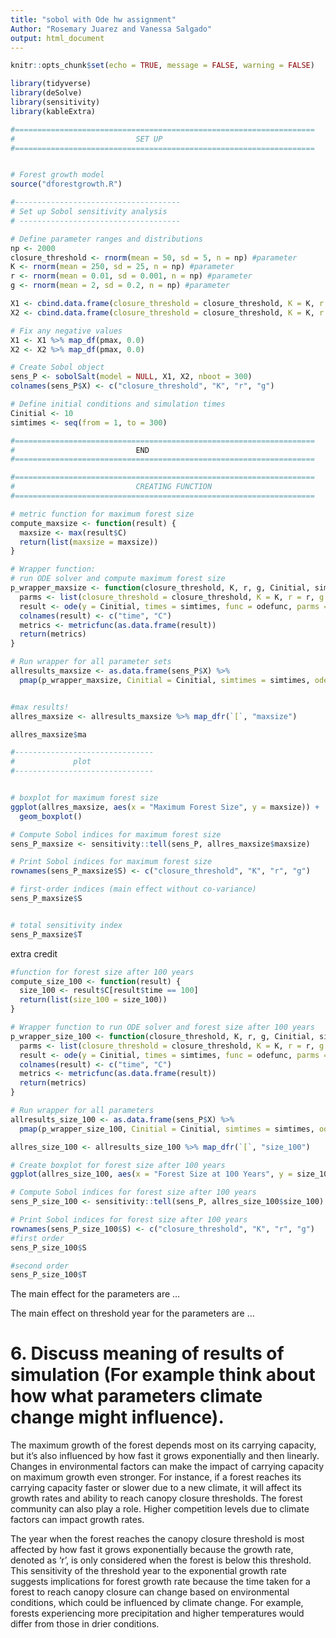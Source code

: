 ```yaml
---
title: "sobol with Ode hw assignment"
Author: "Rosemary Juarez and Vanessa Salgado"
output: html_document
---
```


```r
knitr::opts_chunk$set(echo = TRUE, message = FALSE, warning = FALSE)

library(tidyverse)
library(deSolve)
library(sensitivity)
library(kableExtra)
```

```r

#===================================================================
#                           SET UP
#===================================================================


# Forest growth model
source("dforestgrowth.R")

#-------------------------------------
# Set up Sobol sensitivity analysis
# ------------------------------------

# Define parameter ranges and distributions
np <- 2000
closure_threshold <- rnorm(mean = 50, sd = 5, n = np) #parameter
K <- rnorm(mean = 250, sd = 25, n = np) #parameter
r <- rnorm(mean = 0.01, sd = 0.001, n = np) #parameter
g <- rnorm(mean = 2, sd = 0.2, n = np) #parameter

X1 <- cbind.data.frame(closure_threshold = closure_threshold, K = K, r = r, g = g)
X2 <- cbind.data.frame(closure_threshold = closure_threshold, K = K, r = r, g = g)

# Fix any negative values
X1 <- X1 %>% map_df(pmax, 0.0)
X2 <- X2 %>% map_df(pmax, 0.0)

# Create Sobol object
sens_P <- sobolSalt(model = NULL, X1, X2, nboot = 300)
colnames(sens_P$X) <- c("closure_threshold", "K", "r", "g")

# Define initial conditions and simulation times
Cinitial <- 10
simtimes <- seq(from = 1, to = 300)

#===================================================================
#                           END
#===================================================================

```


```r


#===================================================================
#                           CREATING FUNCTION
#===================================================================

# metric function for maximum forest size
compute_maxsize <- function(result) {
  maxsize <- max(result$C)
  return(list(maxsize = maxsize))
}

# Wrapper function:
# run ODE solver and compute maximum forest size
p_wrapper_maxsize <- function(closure_threshold, K, r, g, Cinitial, simtimes, odefunc, metricfunc) {
  parms <- list(closure_threshold = closure_threshold, K = K, r = r, g = g)
  result <- ode(y = Cinitial, times = simtimes, func = odefunc, parms = parms)
  colnames(result) <- c("time", "C")
  metrics <- metricfunc(as.data.frame(result))
  return(metrics)
}

# Run wrapper for all parameter sets
allresults_maxsize <- as.data.frame(sens_P$X) %>%
  pmap(p_wrapper_maxsize, Cinitial = Cinitial, simtimes = simtimes, odefunc = dforestgrowth, metricfunc = compute_maxsize)


#max results!
allres_maxsize <- allresults_maxsize %>% map_dfr(`[`, "maxsize")

allres_maxsize$ma

#-------------------------------
#             plot
#-------------------------------


# boxplot for maximum forest size
ggplot(allres_maxsize, aes(x = "Maximum Forest Size", y = maxsize)) +
  geom_boxplot()

# Compute Sobol indices for maximum forest size
sens_P_maxsize <- sensitivity::tell(sens_P, allres_maxsize$maxsize)

# Print Sobol indices for maximum forest size
rownames(sens_P_maxsize$S) <- c("closure_threshold", "K", "r", "g")

# first-order indices (main effect without co-variance)
sens_P_maxsize$S


# total sensitivity index
sens_P_maxsize$T

```



extra credit
```r
#function for forest size after 100 years
compute_size_100 <- function(result) {
  size_100 <- result$C[result$time == 100]
  return(list(size_100 = size_100))
}

# Wrapper function to run ODE solver and forest size after 100 years
p_wrapper_size_100 <- function(closure_threshold, K, r, g, Cinitial, simtimes, odefunc, metricfunc) {
  parms <- list(closure_threshold = closure_threshold, K = K, r = r, g = g)
  result <- ode(y = Cinitial, times = simtimes, func = odefunc, parms = parms)
  colnames(result) <- c("time", "C")
  metrics <- metricfunc(as.data.frame(result))
  return(metrics)
}

# Run wrapper for all parameters
allresults_size_100 <- as.data.frame(sens_P$X) %>%
  pmap(p_wrapper_size_100, Cinitial = Cinitial, simtimes = simtimes, odefunc = dforestgrowth, metricfunc = compute_size_100)

allres_size_100 <- allresults_size_100 %>% map_dfr(`[`, "size_100")

# Create boxplot for forest size after 100 years
ggplot(allres_size_100, aes(x = "Forest Size at 100 Years", y = size_100)) + geom_boxplot()

# Compute Sobol indices for forest size after 100 years
sens_P_size_100 <- sensitivity::tell(sens_P, allres_size_100$size_100)

# Print Sobol indices for forest size after 100 years
rownames(sens_P_size_100$S) <- c("closure_threshold", "K", "r", "g")
#first order
sens_P_size_100$S

#second order
sens_P_size_100$T
```

The main effect for the parameters are ...

The main effect on threshold year for the parameters are ...

# 6. Discuss meaning of results of simulation (For example think about how what parameters climate change might influence).


The maximum growth of the forest depends most on its carrying capacity, but it's also influenced by how fast it grows exponentially and then linearly. Changes in environmental factors can make the impact of carrying capacity on maximum growth even stronger. For instance, if a forest reaches its carrying capacity faster or slower due to a new climate, it will affect its growth rates and ability to reach canopy closure thresholds. The forest community can also play a role. Higher competition levels due to climate factors can impact growth rates.

The year when the forest reaches the canopy closure threshold is most affected by how fast it grows exponentially because the growth rate, denoted as 'r', is only considered when the forest is below this threshold. This sensitivity of the threshold year to the exponential growth rate suggests implications for forest growth rate because the time taken for a forest to reach canopy closure can change based on environmental conditions, which could be influenced by climate change. For example, forests experiencing more precipitation and higher temperatures would differ from those in drier conditions.

